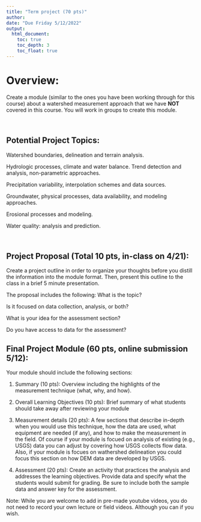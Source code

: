 ```yaml
---
title: "Term project (70 pts)"
author: 
date: "Due Friday 5/12/2022"
output: 
  html_document:
    toc: true
    toc_depth: 3
    toc_float: true
---
```


# Overview:
Create a module (similar to the ones you have been working through for this course) about a watershed measurement approach that we have **NOT** covered in this course. You will work in groups to create this module.

<br>

## Potential Project Topics:
Watershed boundaries, delineation and terrain analysis.

Hydrologic processes, climate and water balance. Trend detection and analysis, non-parametric approaches.

Precipitation variability, interpolation schemes and data sources.

Groundwater, physical processes, data availability, and modeling approaches.

Erosional processes and modeling.

Water quality: analysis and prediction.

<br>

## Project Proposal (Total 10 pts, in-class on 4/21):
Create a project outline in order to organize your thoughts before you distill the information into the module format. Then, present this outline to the class in a brief 5 minute presentation. 

The proposal includes the following:
What is the topic?

Is it focused on data collection, analysis, or both?

What is your idea for the assessment section?

Do you have access to data for the assessment?

## Final Project Module (60 pts, online submission 5/12):
Your module should include the following sections:

1. Summary (10 pts): Overview including the highlights of the measurement technique (what, why, and how).

2. Overall Learning Objectives (10 pts): Brief summary of what students should take away after reviewing your module

3. Measurement details (20 pts): A few sections that describe in-depth when you would use this technique, how the data are used, what equipment are needed (if any), and how to make the measurement in the field. Of course if your module is focued on analysis of existing (e.g., USGS) data you can adjust by covering how USGS collects flow data. Also, if your module is focues on wathershed delineation you could focus this section on how DEM data are developed by USGS. 

4. Assessment (20 pts): Create an activity that practices the analysis and addresses the learning objectives. Provide data and specify what the students would submit for grading. Be sure to include both the sample data and answer key for the assessment.

Note: While you are welcome to add in pre-made youtube videos, you do not need to record your own lecture or field videos. Although you can if you wish. 
